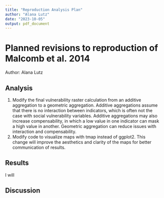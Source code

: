 ```yaml
---
title: "Reproduction Analysis Plan"
author: "Alana Lutz"
date: "2023-10-05"
output: pdf_document
---
```


# Planned revisions to reproduction of Malcomb et al. 2014

Author: Alana Lutz

## Analysis

1) Modify the final vulnerability raster calculation from an additive aggregation to a geometric aggregation.
Additive aggregations assume that there is no interaction between indicators, which is often not the case with social vulnerability variables.
Additive aggregations may also increase compensability, in which a low value in one indicator can mask a high value in another.
Geometric aggregation can reduce issues with interaction and compensability.
2) Modify code to visualize maps with tmap instead of ggplot2.
This change will improve the aesthetics and clarity of the maps for better communication of results.

## Results

I will 

## Discussion